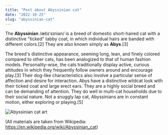 ```yaml
---
title: "Post about Abyssinian cat"
date: "2022-10-25"
slug: "abyssinian-cat"
---
```


The **Abyssinian** /æbɪˈsɪniən/ is a breed of domestic short-haired cat with a distinctive "ticked" tabby coat, in which individual hairs are banded with different colors.[2] 
They are also known simply as **Abys**.[3]

The breed's distinctive appearance, seeming long, lean, and finely colored compared to other cats, has been analogized to that of human fashion models. Personality-wise, the cats traditionally display active, curious attitudes in which they frequently follow owners around and encourage play.[3] Their dog-like characteristics also involve a particular sense of affection and desire for interaction. Abys have a distinctive wildcat look with their ticked coat and large erect ears. They are a highly social breed and can be demanding of attention. They do well in multi-cat households due to their social nature. Not a snuggly lap cat, Abyssinians are in constant motion, either exploring or playing.[5]

![Abyssinian cat art](../images/abyssinian_cat.jpg "Abyssinian cat")

(All materials are taken from Wikipedia: https://en.wikipedia.org/wiki/Abyssinian_cat)
